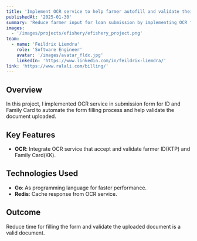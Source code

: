 ```yaml
---
title: 'Implement OCR service to help farmer autofill and validate their data'
publishedAt: '2025-01-30'
summary: 'Reduce farmer input for loan submission by implementing OCR for ID(KTP) and Family Card(KK)'
images:
  - '/images/projects/efishery/efishery_project.png'
team:
  - name: 'Feildrix Liemdra'
    role: 'Software Engineer'
    avatar: '/images/avatar_fldx.jpg'
    linkedIn: 'https://www.linkedin.com/in/feildrix-liemdra/'
link: 'https://www.ralali.com/billing/'
---
```


## Overview

In this project, I implemented OCR service in submission form for ID and Family Card to automate the form filling process and help validate the document uploaded.

## Key Features

- **OCR**: Integrate OCR service that accept and validate farmer ID(KTP) and Family Card(KK).

## Technologies Used

- **Go**: As programming language for faster performance.
- **Redis**: Cache response from OCR service.

## Outcome

Reduce time for filling the form and validate the uploaded document is a valid document.
